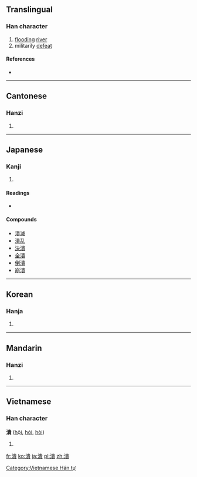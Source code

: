 {{also|溃}}
==Translingual==

===Han character===
{{Han char|rn=85|rad=水|as=12|sn=15|four=3518<sub>6</sub>|canj=水中一金 (ELMC)}}

# [[flood]]ing [[river]]
# militarily [[defeat]]

====References====
* {{Han ref|kx=0650.230|dkj=18281|dj=1061.040|hdz=31741.020|uh=6F70|ud=28528|bh=BCEC|bd=48364}}

----

==Cantonese==

===Hanzi===
{{yue-hanzi|jyut=|y=kui2|sim=溃}}

# {{defn|lang=yue|sort=水12}}

----

==Japanese==

===Kanji===
{{ja-kanji|grade=c|rs=水12}}

# {{defn|lang=ja|sort=水12}}

====Readings====
* {{ja-readings|on=[[かい]] (kai), [[え]] (e)|kun=[[ついえる]] (tsuieru), [[つぶれ]] (tsubure)}}

====Compounds====
* [[潰滅]]
* [[潰乱]]
* [[決潰]]
* [[全潰]]
* [[倒潰]]
* [[崩潰]]

----

==Korean==

===Hanja===
{{ko-hanja|hangeul=궤|eumhun=|rv=gwe|mr=kwe|y=kwey}}

# {{defn|lang=ko|sort=水12}}

----

==Mandarin==

===Hanzi===
{{cmn-hanzi|sim=溃|pin=[[kuì]] ([[kui4]]), [[xiè]] ([[xie4]])|wg=k'uei<sup>4</sup>, hsieh<sup>4</sup>}}

# {{defn|lang=cmn|sort=水12}}

----

==Vietnamese==

===Han character===
'''潰''' ([[hội]], [[hói]], [[hòi]])

# {{defn|lang=vi}}

[[Category:Vietnamese Hán tự]]

[[fr:潰]]
[[ko:潰]]
[[ja:潰]]
[[pl:潰]]
[[zh:潰]]